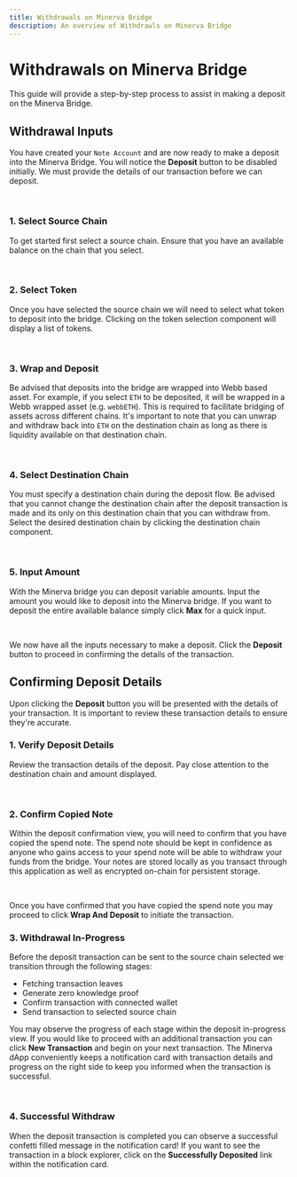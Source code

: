 ```yaml
---
title: Withdrawals on Minerva Bridge
description: An overview of Withdrawls on Minerva Bridge
---
```



# Withdrawals on Minerva Bridge

This guide will provide a step-by-step process to assist in making a deposit on the Minerva Bridge.

## Withdrawal Inputs

You have created your `Note Account` and are now ready to make a deposit into the Minerva Bridge. You
will notice the **Deposit** button to be disabled initially. We must provide the details of our transaction
before we can deposit.

<br />

<Withdraw />

### **1. Select Source Chain**

To get started first select a source chain. Ensure that you have an available balance on the chain that you
select.

<br />

### **2. Select Token**

Once you have selected the source chain we will need to select what token to deposit into the bridge. Clicking
on the token selection component will display a list of tokens.

<br />

### **3. Wrap and Deposit**

Be advised that deposits into the bridge are wrapped into Webb based asset. For example, if you select `ETH` to be
deposited, it will be wrapped in a Webb wrapped asset (e.g. `webbETH`). This is required to facilitate bridging of
assets across different chains. It's important to note that you can unwrap and withdraw back into `ETH` on the destination
chain as long as there is liquidity available on that destination chain.

<br />

### **4. Select Destination Chain**

You must specify a destination chain during the deposit flow. Be advised that you cannot change the destination chain
after the deposit transaction is made and its only on this destination chain that you can withdraw from. Select
the desired destination chain by clicking the destination chain component.

<br />

### **5. Input Amount**

With the Minerva bridge you can deposit variable amounts. Input the amount you would like to deposit into the
Minerva bridge. If you want to deposit the entire available balance simply click **Max** for a quick input.

<br />

We now have all the inputs necessary to make a deposit. Click the **Deposit** button to proceed in confirming the
details of the transaction.

## Confirming Deposit Details

Upon clicking the **Deposit** button you will be presented with the details of your transaction. It is important to
review these transaction details to ensure they're accurate.

### **1. Verify Deposit Details**

Review the transaction details of the deposit. Pay close attention to the destination chain and amount displayed.

<br />

### **2. Confirm Copied Note**

Within the deposit confirmation view, you will need to confirm that you have copied the spend note. The spend note should
be kept in confidence as anyone who gains access to your spend note will be able to withdraw your funds from the
bridge. Your notes are stored locally as you transact through this application as well as encrypted on-chain for persistent storage.

<br />

Once you have confirmed that you have copied the spend note you may proceed to click **Wrap And Deposit** to initiate the transaction.

### **3. Withdrawal In-Progress**

Before the deposit transaction can be sent to the source chain selected we transition through the following stages:

- Fetching transaction leaves
- Generate zero knowledge proof
- Confirm transaction with connected wallet
- Send transaction to selected source chain

You may observe the progress of each stage within the deposit in-progress view. If you would like to proceed with
an additional transaction you can click **New Transaction** and begin on your next transaction. The Minerva dApp
conveniently keeps a notification card with transaction details and progress on the right side to keep you informed
when the transaction is successful.

<br />

<WithdrawInProgress />

### **4. Successful Withdraw**

When the deposit transaction is completed you can observe a successful confetti filled message in the notification card!
If you want to see the transaction in a block explorer, click on the **Successfully Deposited** link within the
notification card.

<br />
